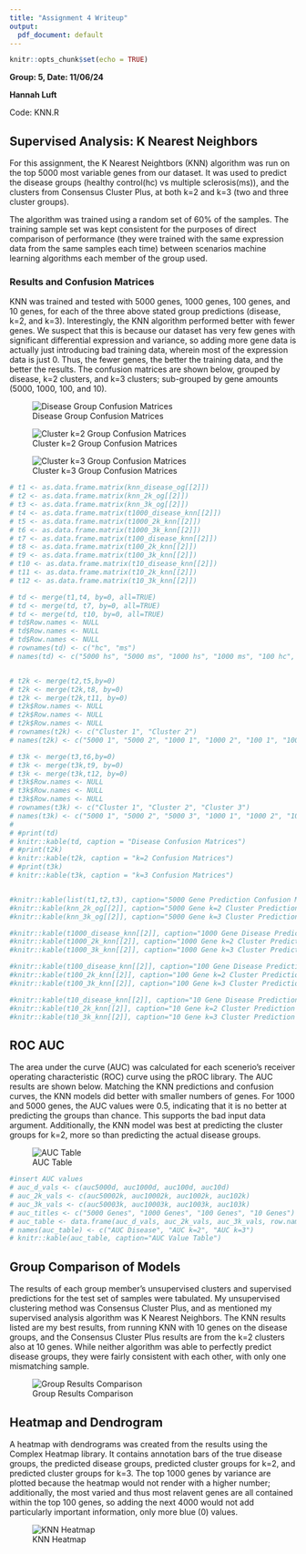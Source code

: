 ```yaml
---
title: "Assignment 4 Writeup"
output: 
  pdf_document: default
---
```


```r
knitr::opts_chunk$set(echo = TRUE)
```

**Group: 5, Date: 11/06/24**

**Hannah Luft**

Code: KNN.R

## Supervised Analysis: K Nearest Neighbors

For this assignment, the K Nearest Neightbors (KNN) algorithm was run on the top 5000 most variable genes from our dataset. It was used to predict the disease groups (healthy control(hc) vs multiple sclerosis(ms)), and the clusters from Consensus Cluster Plus, at both k=2 and k=3 (two and three cluster groups). 

The algorithm was trained using a random set of 60% of the samples. The training sample set was kept consistent for the purposes of direct comparison of performance (they were trained with the same expression data from the same samples each time) between scenarios \textit{and} machine learning algorithms each member of the group used.  

### Results and Confusion Matrices 

KNN was trained and tested with 5000 genes, 1000 genes, 100 genes, and 10 genes, for each of the three above stated group predictions (disease, k=2, and k=3). Interestingly, the KNN algorithm performed better with fewer genes. We suspect that this is because our dataset has very few genes with significant differential expression and variance, so adding more gene data is actually just introducing bad training data, wherein most of the expression data is just 0. Thus, the fewer genes, the better the training data, and the better the results. The confusion matrices are shown below, grouped by disease, k=2 clusters, and k=3 clusters; sub-grouped by gene amounts (5000, 1000, 100, and 10). 


![Disease Group Confusion Matrices](../../results/knnResults/diseaseCM.png)

\newpage

![Cluster k=2 Group Confusion Matrices](../../results/knnResults/k2CM.png)

![Cluster k=3 Group Confusion Matrices](../../results/knnResults/k3CM.png)

```r
# t1 <- as.data.frame.matrix(knn_disease_og[[2]])
# t2 <- as.data.frame.matrix(knn_2k_og[[2]])
# t3 <- as.data.frame.matrix(knn_3k_og[[2]])
# t4 <- as.data.frame.matrix(t1000_disease_knn[[2]])
# t5 <- as.data.frame.matrix(t1000_2k_knn[[2]])
# t6 <- as.data.frame.matrix(t1000_3k_knn[[2]])
# t7 <- as.data.frame.matrix(t100_disease_knn[[2]])
# t8 <- as.data.frame.matrix(t100_2k_knn[[2]])
# t9 <- as.data.frame.matrix(t100_3k_knn[[2]])
# t10 <- as.data.frame.matrix(t10_disease_knn[[2]])
# t11 <- as.data.frame.matrix(t10_2k_knn[[2]])
# t12 <- as.data.frame.matrix(t10_3k_knn[[2]])

# td <- merge(t1,t4, by=0, all=TRUE)
# td <- merge(td, t7, by=0, all=TRUE)
# td <- merge(td, t10, by=0, all=TRUE)
# td$Row.names <- NULL
# td$Row.names <- NULL
# td$Row.names <- NULL
# rownames(td) <- c("hc", "ms")
# names(td) <- c("5000 hs", "5000 ms", "1000 hs", "1000 ms", "100 hc", "100 ms", "10 hc", "10 ms")


# t2k <- merge(t2,t5,by=0)
# t2k <- merge(t2k,t8, by=0)
# t2k <- merge(t2k,t11, by=0)
# t2k$Row.names <- NULL
# t2k$Row.names <- NULL
# t2k$Row.names <- NULL
# rownames(t2k) <- c("Cluster 1", "Cluster 2")
# names(t2k) <- c("5000 1", "5000 2", "1000 1", "1000 2", "100 1", "100 2", "10 1", "10 2")

# t3k <- merge(t3,t6,by=0)
# t3k <- merge(t3k,t9, by=0)
# t3k <- merge(t3k,t12, by=0)
# t3k$Row.names <- NULL
# t3k$Row.names <- NULL
# t3k$Row.names <- NULL
# rownames(t3k) <- c("Cluster 1", "Cluster 2", "Cluster 3")
# names(t3k) <- c("5000 1", "5000 2", "5000 3", "1000 1", "1000 2", "1000 3", "100 1", "100 2", "100 3", "10 1", "10 2", "10 3")
# 
# #print(td)
# knitr::kable(td, caption = "Disease Confusion Matrices")
# #print(t2k)
# knitr::kable(t2k, caption = "k=2 Confusion Matrices")
# #print(t3k)
# knitr::kable(t3k, caption = "k=3 Confusion Matrices")


#knitr::kable(list(t1,t2,t3), caption="5000 Gene Prediction Confusion Matrices", booktabs=TRUE, valign='t')
#knitr::kable(knn_2k_og[[2]], caption="5000 Gene k=2 Cluster Prediction Confusion Matrix")
#knitr::kable(knn_3k_og[[2]], caption="5000 Gene k=3 Cluster Prediction Confusion Matrix")

#knitr::kable(t1000_disease_knn[[2]], caption="1000 Gene Disease Prediction Confusion Matrix")
#knitr::kable(t1000_2k_knn[[2]], caption="1000 Gene k=2 Cluster Prediction Confusion Matrix")
#knitr::kable(t1000_3k_knn[[2]], caption="1000 Gene k=3 Cluster Prediction Confusion Matrix")

#knitr::kable(t100_disease_knn[[2]], caption="100 Gene Disease Prediction Confusion Matrix")
#knitr::kable(t100_2k_knn[[2]], caption="100 Gene k=2 Cluster Prediction Confusion Matrix")
#knitr::kable(t100_3k_knn[[2]], caption="100 Gene k=3 Cluster Prediction Confusion Matrix")

#knitr::kable(t10_disease_knn[[2]], caption="10 Gene Disease Prediction Confusion Matrix")
#knitr::kable(t10_2k_knn[[2]], caption="10 Gene k=2 Cluster Prediction Confusion Matrix")
#knitr::kable(t10_3k_knn[[2]], caption="10 Gene k=3 Cluster Prediction Confusion Matrix")
```


## ROC AUC
The area under the curve (AUC) was calculated for each scenerio's receiver operating characteristic (ROC) curve using the pROC library. The AUC results are shown below. Matching the KNN predictions and confusion curves, the KNN models did better with smaller numbers of genes. For 1000 and 5000 genes, the AUC values were 0.5, indicating that it is no better at predicting the groups than chance. This supports the bad input data argument. Additionally, the KNN model was best at predicting the cluster groups for k=2, more so than predicting the actual disease groups. 

![AUC Table](../../results/knnResults/AUCTable.png)
```r
#insert AUC values
# auc_d_vals <- c(auc5000d, auc1000d, auc100d, auc10d)
# auc_2k_vals <- c(auc50002k, auc10002k, auc1002k, auc102k)
# auc_3k_vals <- c(auc50003k, auc10003k, auc1003k, auc103k)
# auc_titles <- c("5000 Genes", "1000 Genes", "100 Genes", "10 Genes")
# auc_table <- data.frame(auc_d_vals, auc_2k_vals, auc_3k_vals, row.names = auc_titles)
# names(auc_table) <- c("AUC Disease", "AUC k=2", "AUC k=3")
# knitr::kable(auc_table, caption="AUC Value Table")
```

## Group Comparison of Models

The results of each group member's unsupervised clusters and supervised predictions for the test set of samples were tabulated. My unsupervised clustering method was Consensus Cluster Plus, and as mentioned my supervised analysis algorithm was K Nearest Neighbors. The KNN results listed are my best results, from running KNN with 10 genes on the disease groups, and the Consensus Cluster Plus results are from the k=2 clusters also at 10 genes. While neither algorithm was able to perfectly predict disease groups, they were fairly consistent with each other, with only one mismatching sample. 

![Group Results Comparison](../../results/knnResults/groupTable.png)

## Heatmap and Dendrogram

A heatmap with dendrograms was created from the results using the Complex Heatmap library. It contains annotation bars of the true disease groups, the predicted disease groups, predicted cluster groups for k=2, and predicted cluster groups for k=3. The top 1000 genes by variance are plotted because the heatmap would not render with a higher number; additionally, the most varied and thus most relavent genes are all contained within the top 100 genes, so adding the next 4000 would not add particularly important information, only more blue (0) values. 

![KNN Heatmap](../../results/knnResults/knnHeatmap.png)





